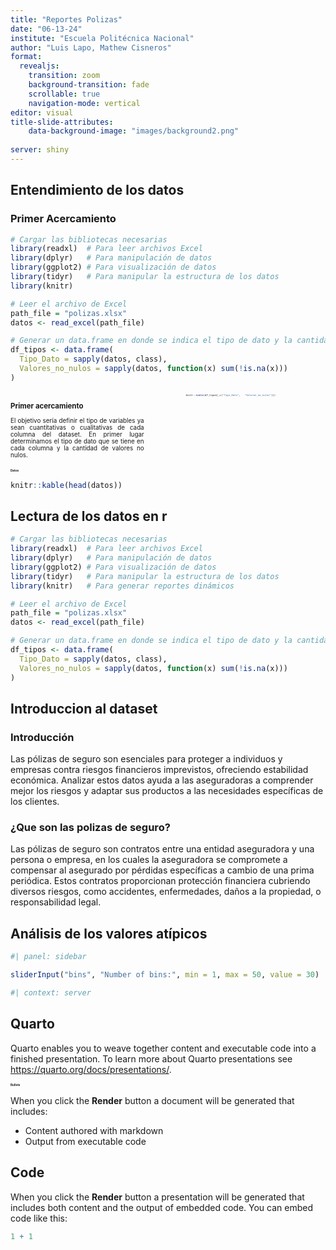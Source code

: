 ```yaml
---
title: "Reportes Polizas"
date: "06-13-24"
institute: "Escuela Politécnica Nacional"
author: "Luis Lapo, Mathew Cisneros"
format: 
  revealjs:
    transition: zoom
    background-transition: fade
    scrollable: true
    navigation-mode: vertical
editor: visual
title-slide-attributes:
    data-background-image: "images/background2.png"
    
server: shiny
---
```


## Entendimiento de los datos {.smaller background-image="images/background2.png"}

::: panel-tabset
### Primer Acercamiento

```r
# Cargar las bibliotecas necesarias
library(readxl)  # Para leer archivos Excel
library(dplyr)   # Para manipulación de datos
library(ggplot2) # Para visualización de datos
library(tidyr)   # Para manipular la estructura de los datos
library(knitr) 

# Leer el archivo de Excel
path_file = "polizas.xlsx"
datos <- read_excel(path_file)

# Generar un data.frame en donde se indica el tipo de dato y la cantidad de valores no nulos por columna
df_tipos <- data.frame(
  Tipo_Dato = sapply(datos, class),
  Valores_no_nulos = sapply(datos, function(x) sum(!is.na(x)))
)
```

::: columns
::: {.column width="33%" style="font-size: 0.7em;width:43%;text-align: justify;"}
### Primer acercamiento

El objetivo sería definir el tipo de variables ya sean cuantitativas o cualitativas de cada columna del dataset. En primer lugar determinamos el tipo de dato que se tiene en cada columna y la cantidad de valores no nulos.
:::

::: {.column width="5%"}
:::

::: {.column width="42%" style="font-size: 0.33em;width:45%"}
```r
knitr::kable(df_tipos[,c("Tipo_Dato",	"Valores_no_nulos")])
```
:::
:::

### Datos {style="font-size: 0.33em"}

```r
knitr::kable(head(datos))
```
:::

## Lectura de los datos en r {.smaller background-image="images/background2.png"}

``` .r
# Cargar las bibliotecas necesarias
library(readxl)  # Para leer archivos Excel
library(dplyr)   # Para manipulación de datos
library(ggplot2) # Para visualización de datos
library(tidyr)   # Para manipular la estructura de los datos
library(knitr)   # Para generar reportes dinámicos

# Leer el archivo de Excel
path_file = "polizas.xlsx"
datos <- read_excel(path_file)

# Generar un data.frame en donde se indica el tipo de dato y la cantidad de valores no nulos por columna
df_tipos <- data.frame(
  Tipo_Dato = sapply(datos, class),
  Valores_no_nulos = sapply(datos, function(x) sum(!is.na(x)))
)
```

## Introduccion al dataset {.smaller background-image="images/background2.png"}

### Introducción

Las pólizas de seguro son esenciales para proteger a individuos y empresas contra riesgos financieros imprevistos, ofreciendo estabilidad económica. Analizar estos datos ayuda a las aseguradoras a comprender mejor los riesgos y adaptar sus productos a las necesidades específicas de los clientes.

### ¿Que son las polizas de seguro?

Las pólizas de seguro son contratos entre una entidad aseguradora y una persona o empresa, en los cuales la aseguradora se compromete a compensar al asegurado por pérdidas específicas a cambio de una prima periódica. Estos contratos proporcionan protección financiera cubriendo diversos riesgos, como accidentes, enfermedades, daños a la propiedad, o responsabilidad legal.

## Análisis de los valores atípicos {.smaller background-image="images/background2.png"}

```r
#| panel: sidebar

sliderInput("bins", "Number of bins:", min = 1, max = 50, value = 30)
```

```r
#| context: server


```

## Quarto {.smaller background-image="images/background2.png"}

Quarto enables you to weave together content and executable code into a finished presentation. To learn more about Quarto presentations see <https://quarto.org/docs/presentations/>.

## Bullets {.column width="42%" style="font-size: 0.33em;width:45%"}

When you click the **Render** button a document will be generated that includes:

-   Content authored with markdown
-   Output from executable code

## Code

When you click the **Render** button a presentation will be generated that includes both content and the output of embedded code. You can embed code like this:

```r
1 + 1
```
